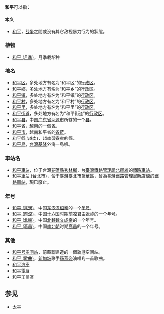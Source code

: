 '''和平'''可以指：
==== 本义 ====
*[[和平|和平]]，[[战争|战争]]之間或没有其它敌视暴力行为的狀態。

=== 植物 ===
*[[和平_(月季)|和平 (月季)]]，月季栽培种

=== 地名 ===
*[[和平区|和平区]]，多处地方有名为“和平区”的[[行政区|行政区]]。
*[[和平鄉|和平鄉]]，多处地方有名为“和平乡”的[[行政区|行政区]]。
*[[和平镇|和平镇]]，多处地方有名为“和平镇”的[[行政区|行政区]]。
*[[和平村|和平村]]，多处地方有名为“和平村”的[[行政区|行政区]]。
*[[和平里|和平里]]，多处地方有名为“和平里”的[[行政区|行政区]]。
*[[和平街道|和平街道]]，多处地方有名为“和平街道”的[[行政区|行政区]]。
*[[和平县|和平县]]，中国[[广东省|广东省]][[河源市|河源市]]所辖的一个[[县|县]]。
*[[和平省|和平省]]，[[越南|越南]]的一個[[省|省]]。
*[[和平市|和平市]]，越南和平省的[[省莅|省莅]]。
*[[和平縣_(越南)|和平縣 (越南)]]，越南[[薄寮省|薄寮省]]的縣。
*[[和平島|和平島]]，[[台灣|台灣]][[基隆|基隆]]外海一島嶼。

=== 車站名 ===
*[[和平車站_(花蓮縣)|和平車站]]，位于台灣[[花蓮縣|花蓮縣]][[秀林鄉|秀林鄉]]，为[[臺灣鐵路管理局|臺灣鐵路管理局]][[北迴線|北迴線]]的[[鐵路車站|鐵路車站]]。
*[[和平車站_(台北市)|和平車站 (台北市)]]，位于臺灣[[臺北市|臺北市]][[萬華區|萬華區]]，曾為臺灣鐵路管理局[[新店線_(台鐵)|新店線]]的[[鐵路車站|鐵路車站]]，現已廢止。

=== 年号 ===
*[[和平_(東漢)|和平 (東漢)]]，中国[[东汉|东汉]][[汉桓帝|汉桓帝]]的一个[[年号|年号]]。
*[[和平_(前涼)|和平 (前涼)]]，中国[[十六国|十六国]]时期[[前凉|前凉]]君主[[张祚|张祚]]的一个年号。
*[[和平_(北魏)|和平 (北魏)]]，中国[[北魏|北魏]][[魏文成帝|魏文成帝]]的一个年号。
*[[和平_(高昌)|和平 (高昌)]]，中国[[南北朝|南北朝]]时期[[高昌|高昌]]的一个年号。

=== 其他 ===
*[[和平号空间站|和平号空间站]]，前蘇聯建造的一個轨道空间站。
*[[和平_(歌曲)|和平 (歌曲)]]，[[新加坡|新加坡]]歌手[[孫燕姿|孫燕姿]]演唱的一首歌曲。
*[[和平汽車|和平汽車]]
*[[和平電廠|和平電廠]]
*[[和平工業區|和平工業區]]

== 参见 ==
*[[太平|太平]]

{{消歧义|H|Cat=二字消歧义}}